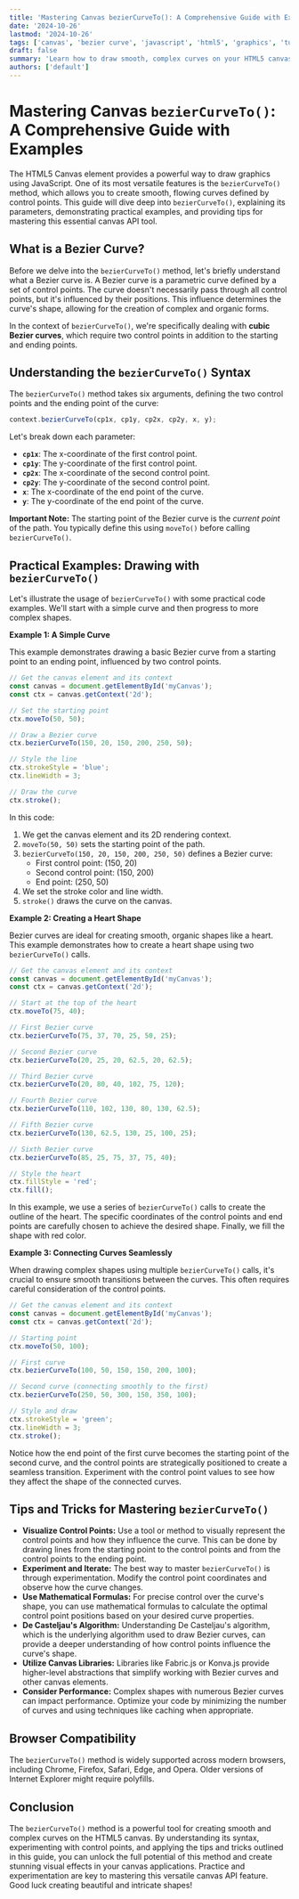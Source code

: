```yaml
---
title: 'Mastering Canvas bezierCurveTo(): A Comprehensive Guide with Examples'
date: '2024-10-26'
lastmod: '2024-10-26'
tags: ['canvas', 'bezier curve', 'javascript', 'html5', 'graphics', 'tutorial', 'bezierCurveTo', 'canvas API']
draft: false
summary: 'Learn how to draw smooth, complex curves on your HTML5 canvas using the bezierCurveTo() method. This comprehensive guide provides detailed explanations, practical examples, and tips for creating stunning visuals.'
authors: ['default']
---
```


# Mastering Canvas `bezierCurveTo()`: A Comprehensive Guide with Examples

The HTML5 Canvas element provides a powerful way to draw graphics using JavaScript.  One of its most versatile features is the `bezierCurveTo()` method, which allows you to create smooth, flowing curves defined by control points.  This guide will dive deep into `bezierCurveTo()`, explaining its parameters, demonstrating practical examples, and providing tips for mastering this essential canvas API tool.

## What is a Bezier Curve?

Before we delve into the `bezierCurveTo()` method, let's briefly understand what a Bezier curve is.  A Bezier curve is a parametric curve defined by a set of control points.  The curve doesn't necessarily pass through all control points, but it's influenced by their positions.  This influence determines the curve's shape, allowing for the creation of complex and organic forms.

In the context of `bezierCurveTo()`, we're specifically dealing with **cubic Bezier curves**, which require two control points in addition to the starting and ending points.

## Understanding the `bezierCurveTo()` Syntax

The `bezierCurveTo()` method takes six arguments, defining the two control points and the ending point of the curve:

```javascript
context.bezierCurveTo(cp1x, cp1y, cp2x, cp2y, x, y);
```

Let's break down each parameter:

*   **`cp1x`**:  The x-coordinate of the first control point.
*   **`cp1y`**:  The y-coordinate of the first control point.
*   **`cp2x`**:  The x-coordinate of the second control point.
*   **`cp2y`**:  The y-coordinate of the second control point.
*   **`x`**: The x-coordinate of the end point of the curve.
*   **`y`**: The y-coordinate of the end point of the curve.

**Important Note:** The starting point of the Bezier curve is the *current point* of the path.  You typically define this using `moveTo()` before calling `bezierCurveTo()`.

## Practical Examples: Drawing with `bezierCurveTo()`

Let's illustrate the usage of `bezierCurveTo()` with some practical code examples.  We'll start with a simple curve and then progress to more complex shapes.

**Example 1: A Simple Curve**

This example demonstrates drawing a basic Bezier curve from a starting point to an ending point, influenced by two control points.

```javascript
// Get the canvas element and its context
const canvas = document.getElementById('myCanvas');
const ctx = canvas.getContext('2d');

// Set the starting point
ctx.moveTo(50, 50);

// Draw a Bezier curve
ctx.bezierCurveTo(150, 20, 150, 200, 250, 50);

// Style the line
ctx.strokeStyle = 'blue';
ctx.lineWidth = 3;

// Draw the curve
ctx.stroke();
```

In this code:

1.  We get the canvas element and its 2D rendering context.
2.  `moveTo(50, 50)` sets the starting point of the path.
3.  `bezierCurveTo(150, 20, 150, 200, 250, 50)` defines a Bezier curve:
    *   First control point: (150, 20)
    *   Second control point: (150, 200)
    *   End point: (250, 50)
4.  We set the stroke color and line width.
5.  `stroke()` draws the curve on the canvas.

**Example 2: Creating a Heart Shape**

Bezier curves are ideal for creating smooth, organic shapes like a heart.  This example demonstrates how to create a heart shape using two `bezierCurveTo()` calls.

```javascript
// Get the canvas element and its context
const canvas = document.getElementById('myCanvas');
const ctx = canvas.getContext('2d');

// Start at the top of the heart
ctx.moveTo(75, 40);

// First Bezier curve
ctx.bezierCurveTo(75, 37, 70, 25, 50, 25);

// Second Bezier curve
ctx.bezierCurveTo(20, 25, 20, 62.5, 20, 62.5);

// Third Bezier curve
ctx.bezierCurveTo(20, 80, 40, 102, 75, 120);

// Fourth Bezier curve
ctx.bezierCurveTo(110, 102, 130, 80, 130, 62.5);

// Fifth Bezier curve
ctx.bezierCurveTo(130, 62.5, 130, 25, 100, 25);

// Sixth Bezier curve
ctx.bezierCurveTo(85, 25, 75, 37, 75, 40);

// Style the heart
ctx.fillStyle = 'red';
ctx.fill();
```

In this example, we use a series of `bezierCurveTo()` calls to create the outline of the heart.  The specific coordinates of the control points and end points are carefully chosen to achieve the desired shape. Finally, we fill the shape with red color.

**Example 3: Connecting Curves Seamlessly**

When drawing complex shapes using multiple `bezierCurveTo()` calls, it's crucial to ensure smooth transitions between the curves. This often requires careful consideration of the control points.

```javascript
// Get the canvas element and its context
const canvas = document.getElementById('myCanvas');
const ctx = canvas.getContext('2d');

// Starting point
ctx.moveTo(50, 100);

// First curve
ctx.bezierCurveTo(100, 50, 150, 150, 200, 100);

// Second curve (connecting smoothly to the first)
ctx.bezierCurveTo(250, 50, 300, 150, 350, 100);

// Style and draw
ctx.strokeStyle = 'green';
ctx.lineWidth = 3;
ctx.stroke();
```

Notice how the end point of the first curve becomes the starting point of the second curve, and the control points are strategically positioned to create a seamless transition. Experiment with the control point values to see how they affect the shape of the connected curves.

## Tips and Tricks for Mastering `bezierCurveTo()`

*   **Visualize Control Points:** Use a tool or method to visually represent the control points and how they influence the curve.  This can be done by drawing lines from the starting point to the control points and from the control points to the ending point.
*   **Experiment and Iterate:**  The best way to master `bezierCurveTo()` is through experimentation.  Modify the control point coordinates and observe how the curve changes.
*   **Use Mathematical Formulas:**  For precise control over the curve's shape, you can use mathematical formulas to calculate the optimal control point positions based on your desired curve properties.
*   **De Casteljau's Algorithm:** Understanding De Casteljau's algorithm, which is the underlying algorithm used to draw Bezier curves, can provide a deeper understanding of how control points influence the curve's shape.
*   **Utilize Canvas Libraries:** Libraries like Fabric.js or Konva.js provide higher-level abstractions that simplify working with Bezier curves and other canvas elements.
*   **Consider Performance:** Complex shapes with numerous Bezier curves can impact performance.  Optimize your code by minimizing the number of curves and using techniques like caching when appropriate.

## Browser Compatibility

The `bezierCurveTo()` method is widely supported across modern browsers, including Chrome, Firefox, Safari, Edge, and Opera. Older versions of Internet Explorer might require polyfills.

## Conclusion

The `bezierCurveTo()` method is a powerful tool for creating smooth and complex curves on the HTML5 canvas.  By understanding its syntax, experimenting with control points, and applying the tips and tricks outlined in this guide, you can unlock the full potential of this method and create stunning visual effects in your canvas applications.  Practice and experimentation are key to mastering this versatile canvas API feature. Good luck creating beautiful and intricate shapes!